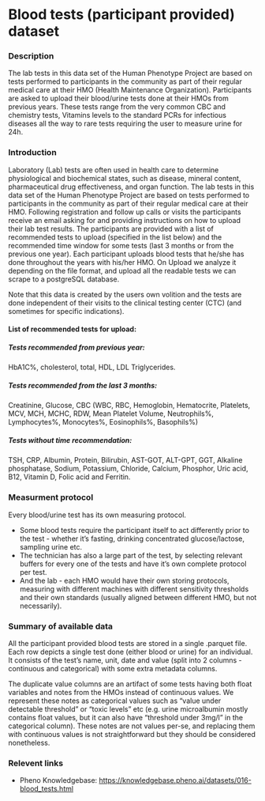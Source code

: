# Blood tests (participant provided) dataset

### Description
The lab tests in this data set of the Human Phenotype Project are based on tests performed to participants in the community as part of their regular medical care at their HMO (Health Maintenance Organization). Participants are asked to upload their blood/urine tests done at their HMOs from previous years. These tests range from the very common CBC and chemistry tests, Vitamins levels to the standard PCRs for infectious diseases all the way to rare tests requiring the user to measure urine for 24h.

### Introduction
Laboratory (Lab) tests are often used in health care to determine physiological and biochemical states, such as disease, mineral content, pharmaceutical drug effectiveness, and organ function. The lab tests in this data set of the Human Phenotype Project are based on tests performed to participants in the community as part of their regular medical care at their HMO.
Following registration and follow up calls or visits the participants receive an email asking for and providing instructions on how to upload their lab test results. The participants are provided with a list of recommended tests to upload (specified in the list below) and the recommended time window for some tests (last 3 months or from the previous one year).  Each participant uploads blood tests that he/she has done throughout the years with his/her HMO. On Upload we analyze it depending on the file format, and upload all the readable tests we can scrape to a postgreSQL database. 

Note that this data is created by the users own volition and the tests are done independent of their visits to the clinical testing  center (CTC) (and sometimes for specific indications). 

#### List of recommended tests for upload:

##### Tests recommended from previous year:
HbA1C%, cholesterol, total, HDL, LDL Triglycerides.
##### Tests recommended from the last 3 months:
Creatinine, Glucose, CBC (WBC, RBC, Hemoglobin, Hematocrite, Platelets, MCV, MCH, MCHC, RDW, Mean Platelet Volume, Neutrophils%, Lymphocytes%, Monocytes%, Eosinophils%, Basophils%)
##### Tests without time  recommendation:
TSH, CRP, Albumin, Protein, Bilirubin, AST-GOT, ALT-GPT, GGT, Alkaline phosphatase, Sodium, Potassium, Chloride, Calcium, Phosphor, Uric acid, B12, Vitamin D, Folic acid and Ferritin.

### Measurment protocol
Every blood/urine test has its own measuring protocol.
* Some blood tests require the participant itself to act differently prior to the test - whether it’s fasting, drinking concentrated glucose/lactose, sampling urine etc.
* The technician has also a large part of the test, by selecting relevant buffers for every one of the tests and have it’s own complete protocol per test.
* And the lab - each HMO would have their own storing protocols, measuring with different machines with different sensitivity thresholds and their own standards (usually aligned between different HMO, but not necessarily).

### Summary of available data
All the participant provided blood tests are stored in a single .parquet file. Each row depicts a single test done (either blood or urine) for an individual. It consists of the test’s name, unit, date and value (split into 2 columns - continuous and categorical) with some extra metadata columns.

The duplicate value columns are an artifact of some tests having both float variables and notes from the HMOs instead of continuous values. We represent these notes as categorical values such as “value under detectable threshold” or “toxic levels” etc (e.g. urine microalbumin mostly contains float values, but it can also have “threshold under 3mg/l” in the categorical column). These notes are not values per-se, and replacing them with continuous values is not straightforward but they should be considered nonetheless.

### Relevent links
* Pheno Knowledgebase: https://knowledgebase.pheno.ai/datasets/016-blood_tests.html

